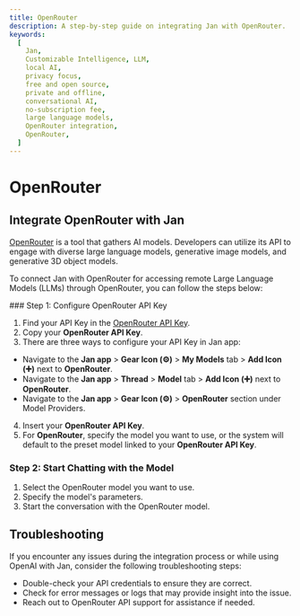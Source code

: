 ```yaml
---
title: OpenRouter
description: A step-by-step guide on integrating Jan with OpenRouter.
keywords:
  [
    Jan,
    Customizable Intelligence, LLM,
    local AI,
    privacy focus,
    free and open source,
    private and offline,
    conversational AI,
    no-subscription fee,
    large language models,
    OpenRouter integration,
    OpenRouter,
  ]
---
```



# OpenRouter

## Integrate OpenRouter with Jan

[OpenRouter](https://openrouter.ai/docs#quick-start) is a tool that gathers AI models. Developers can utilize its API to engage with diverse large language models, generative image models, and generative 3D object models.

To connect Jan with OpenRouter for accessing remote Large Language Models (LLMs) through OpenRouter, you can follow the steps below:

<Steps>
### Step 1: Configure OpenRouter API Key

1. Find your API Key in the [OpenRouter API Key](https://openrouter.ai/keys).
2. Copy your **OpenRouter API Key**.
3. There are three ways to configure your API Key in Jan app:
  - Navigate to the **Jan app** > **Gear Icon (⚙️)** > **My Models** tab > **Add Icon (➕)** next to **OpenRouter**.
  - Navigate to the **Jan app** > **Thread** > **Model** tab > **Add Icon (➕)** next to **OpenRouter**.
  - Navigate to the **Jan app** > **Gear Icon (⚙️)** > **OpenRouter** section under Model Providers.
4. Insert your **OpenRouter API Key**.
5. For **OpenRouter**, specify the model you want to use, or the system will default to the preset model linked to your **OpenRouter API Key**.

### Step 2: Start Chatting with the Model

1. Select the OpenRouter model you want to use.
2. Specify the model's parameters.
3. Start the conversation with the OpenRouter model.
</Steps>

## Troubleshooting

If you encounter any issues during the integration process or while using OpenAI with Jan, consider the following troubleshooting steps:

- Double-check your API credentials to ensure they are correct.
- Check for error messages or logs that may provide insight into the issue.
- Reach out to OpenRouter API support for assistance if needed.